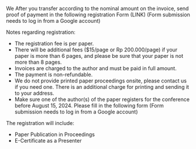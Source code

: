 We After you transfer according to the nominal amount on the invoice, send proof of payment in the following registration Form (LINK) (Form submission needs to log in from a Google account)

Notes regarding registration:

- The registration fee is per paper.
- There will be additional fees ($15/page or Rp 200.000/page) if your paper is more than 6 pages, and please be sure that your paper is not more than 8 pages.
- Invoices are charged to the author and must be paid in full amount.
- The payment is non-refundable.
- We do not provide printed paper proceedings onsite, please contact us if you need one. There is an additional charge for printing and sending it to your address.
- Make sure one of the author(s) of the paper registers for the conference before August 15, 2024. Please fill in the following form (Form submission needs to log in from a Google account)

The registration will include:

- Paper Publication in Proceedings
- E-Certificate as a Presenter
